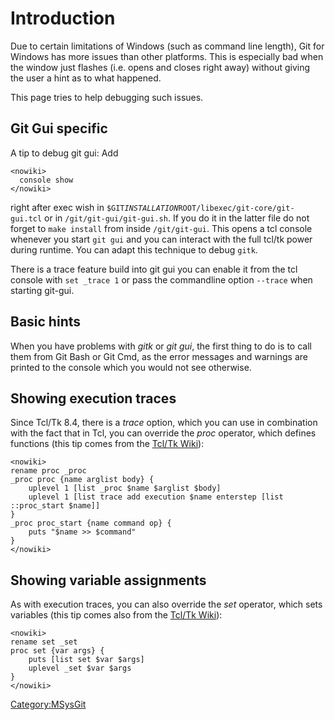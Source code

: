<!-- #summary Some tips and tricks for Tcl/Tk debugging -->
= Introduction =

Due to certain limitations of Windows (such as command line length), Git for Windows has more issues than other platforms.  This is especially bad when the window just flashes (i.e. opens and closes right away) without giving the user a hint as to what happened.

This page tries to help debugging such issues.

== Git Gui specific ==

A tip to debug git gui: Add

<pre><nowiki>
  console show
</nowiki></pre>

right after exec wish in <code>$GIT''INSTALLATION''ROOT/libexec/git-core/git-gui.tcl</code> or in <code>/git/git-gui/git-gui.sh</code>. If  you do it in the latter file do not forget to <code>make install</code> from inside <code>/git/git-gui</code>. This opens a tcl console whenever you start <code>git gui</code> and you can interact with the full tcl/tk power during runtime. You can adapt this technique to debug <code>gitk</code>.

There is a trace feature build into git gui you can enable it from the tcl console with <code>set _trace 1</code> or pass the commandline option <code>--trace</code> when starting git-gui.

== Basic hints ==

When you have problems with ''gitk'' or ''git gui'', the first thing to do is to call them from Git Bash or Git Cmd, as the error messages and warnings are printed to the console which you would not see otherwise.

== Showing execution traces ==

Since Tcl/Tk 8.4, there is a ''trace'' option, which you can use in combination with the fact that in Tcl, you can override the ''proc'' operator, which defines functions (this tip comes from the [http://wiki.tcl.tk/473 Tcl/Tk Wiki]):

<pre><nowiki>
rename proc _proc
_proc proc {name arglist body} {
    uplevel 1 [list _proc $name $arglist $body]
    uplevel 1 [list trace add execution $name enterstep [list ::proc_start $name]]
}
_proc proc_start {name command op} {
    puts "$name >> $command"
}
</nowiki></pre>

== Showing variable assignments ==

As with execution traces, you can also override the ''set'' operator, which sets variables (this tip comes also from the [http://wiki.tcl.tk/473 Tcl/Tk Wiki]):

<pre><nowiki>
rename set _set
proc set {var args} {
    puts [list set $var $args]
    uplevel _set $var $args
}
</nowiki></pre>

[[Category:MSysGit]]